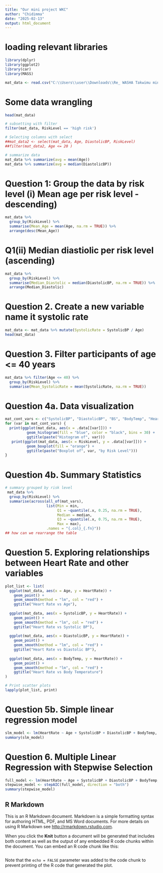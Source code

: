 ```yaml
---
title: "Our mini project WKC"
author: "Chidimma"
date: "2025-02-13"
output: html_document
---
```


# loading relevant libraries
```r
library(dplyr)
library(ggplot2)
library(car)
library(MASS)
```


```r
mat_data <- read.csv("C:\\Users\\user\\Downloads\\Re_ WASHA Takwimu mini project\\Maternal Health Risk Data Set.csv")
```
 
# Some data wrangling
```r
head(mat_data)

# subsetting with filter
filter(mat_data, RiskLevel == 'high risk')

# Selecting columns with select
##mat_data2 <- select(mat_data, Age, DiastolicBP, RiskLevel)
##filter(mat_data2, Age <= 20 )

# summarize data
mat_data %>% summarize(avg = mean(Age))
mat_data %>% summarize(avg = median(DiastolicBP))
```

# Question 1: Group the data by risk level (i) Mean age per risk level - descending)
```r
mat_data %>% 
  group_by(RiskLevel) %>% 
  summarise(Mean_Age = mean(Age, na.rm = TRUE)) %>% 
  arrange(desc(Mean_Age))
```

# Q1(ii) Median diastiolic per risk level (ascending)
```r
mat_data %>% 
  group_by(RiskLevel) %>% 
  summarise(Median_Diastolic = median(DiastolicBP, na.rm = TRUE)) %>% 
  arrange(Median_Diastolic)
```

# Question 2.	Create a new variable name it systolic rate
```r
mat_data <- mat_data %>% mutate(SystolicRate = SystolicBP / Age)
head(mat_data)
```
# Question	3.	Filter participants of age <= 40 years
```r
mat_data %>% filter(Age <= 40) %>%
  group_by(RiskLevel) %>%
  summarise(Mean_SystolicRate = mean(SystolicRate, na.rm = TRUE))

```

# Question 4a.	Data visualization
```r
mat_cont_vars <- c("SystolicBP", "DiastolicBP", "BS", "BodyTemp", "HeartRate")
for (var in mat_cont_vars) {
  print(ggplot(mat_data, aes(x = .data[[var]])) + 
          geom_histogram(fill = "blue", color = "black", bins = 30) + 
          ggtitle(paste("Histogram of", var)))
   print(ggplot(mat_data, aes(x = RiskLevel, y = .data[[var]])) + 
          geom_boxplot(fill = "orange") + 
          ggtitle(paste("Boxplot of", var, "by Risk Level")))
}
```


# Question 4b. Summary Statistics
```r
# summary grouped by risk level
 mat_data %>%
  group_by(RiskLevel) %>% 
  summarise(across(all_of(mat_vars), 
                   list(Min = min, 
                        Q1 = ~quantile(.x, 0.25, na.rm = TRUE), 
                        Median = median, 
                        Q3 = ~quantile(.x, 0.75, na.rm = TRUE), 
                        Max = max), 
                   .names = "{.col}_{.fn}"))
## how can we rearrange the table
```

# Question 5.	Exploring relationships between Heart Rate and other variables
```r
plot_list <- list(
  ggplot(mat_data, aes(x = Age, y = HeartRate)) + 
    geom_point() + 
    geom_smooth(method = "lm", col = "red") + 
    ggtitle("Heart Rate vs Age"),
  
  ggplot(mat_data, aes(x = SystolicBP, y = HeartRate)) + 
    geom_point() + 
    geom_smooth(method = "lm", col = "red") + 
    ggtitle("Heart Rate vs Systolic BP"),
  
  ggplot(mat_data, aes(x = DiastolicBP, y = HeartRate)) + 
    geom_point() + 
    geom_smooth(method = "lm", col = "red") + 
    ggtitle("Heart Rate vs Diastolic BP"),
  
  ggplot(mat_data, aes(x = BodyTemp, y = HeartRate)) + 
    geom_point() + 
    geom_smooth(method = "lm", col = "red") + 
    ggtitle("Heart Rate vs Body Temperature")
)

# Print scatter plots
lapply(plot_list, print)
```

# Question 5b.	Simple linear regression model
```r
slm_model <- lm(HeartRate ~ Age + SystolicBP + DiastolicBP + BodyTemp, data = mat_data)
summary(slm_model)
```

# Question 6. Multiple Linear Regression with Stepwise Selection
```r
full_model <- lm(HeartRate ~ Age + SystolicBP + DiastolicBP + BodyTemp, data = mat_data)
stepwise_model <- stepAIC(full_model, direction = "both")
summary(stepwise_model)
```
## R Markdown

This is an R Markdown document. Markdown is a simple formatting syntax for authoring HTML, PDF, and MS Word documents. For more details on using R Markdown see <http://rmarkdown.rstudio.com>.

When you click the **Knit** button a document will be generated that includes both content as well as the output of any embedded R code chunks within the document. You can embed an R code chunk like this:

```r

```

Note that the `echo = FALSE` parameter was added to the code chunk to prevent printing of the R code that generated the plot.
